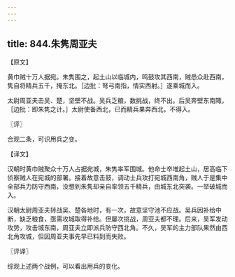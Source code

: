 ```yaml
---
---
---
```

title: 844.朱隽周亚夫
---



【原文】

黄巾贼十万人据宛。朱隽围之，起土山以临城内，鸣鼓攻其西南，贼悉众赴西南，隽自将精兵五千，掩东北。［边批：弩弓南指，情实西射。］遂乘城而入。

太尉周亚夫击吴、楚，坚壁不战。吴兵乏粮，数挑战，终不出。后吴奔壁东南陬，［边批：即朱隽之计。］太尉使备西北，已而精兵果奔西北，不得入。

〖评〗

合观二条，可识用兵之变。

【译文】

汉朝时黄巾贼聚众十万人占据宛城，朱隽率军围城。他命士卒堆起土山，居高临下侦察贼人在宛城的部署。接着故意击鼓，调动士兵攻打宛城西南角，贼人于是集中全部兵力防守西南，没想到朱隽却亲自率领五千精兵，由城东北突袭。一举破城而入。

汉朝太尉周亚夫转战吴、楚各地时，有一次，故意坚守池不应战。吴兵因补给中断，缺乏粮食，亟需攻城取得补给。但屡次挑战，周亚夫都不理。后来，吴军发动攻势，攻击城东南，周亚夫立即派兵防守西北角。不久，吴军的主力部队果然由西北角攻城，但因周亚夫事先早已料到而失败。

〖评译〗

综观上述两个战例，可以看出用兵的变化。